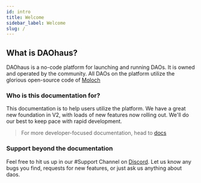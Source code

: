 ```yaml
---
id: intro
title: Welcome
sidebar_label: Welcome
slug: /
---
```


## What is DAOhaus?

DAOhaus is a no-code platform for launching and running DAOs. It is owned and operated by the community. All DAOs on the platform utilize the glorious open-source code of [Moloch](/intro-moloch)

### Who is this documentation for?

This documentation is to help users utilize the platform. We have a great new foundation in V2, with loads of new features now rolling out. We'll do our best to keep pace with rapid development.

> For more developer-focused documentation, head to [docs](/docs)

### Support beyond the documentation

Feel free to hit us up in our #Support Channel on [Discord](https://discord.gg/CAqTnwGpez). Let us know any bugs you find, requests for new features, or just ask us anything about daos.
